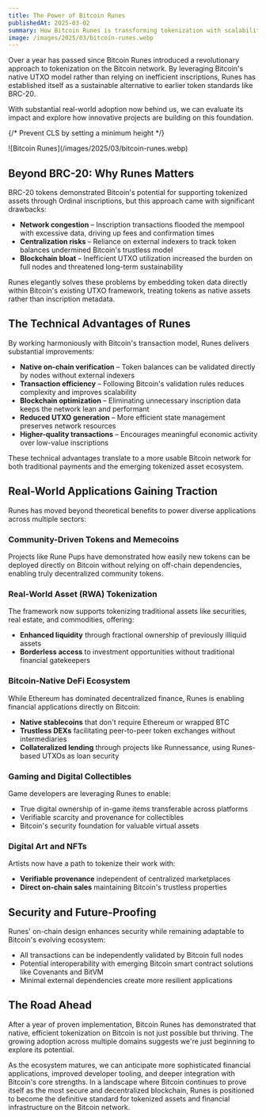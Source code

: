 ```yaml
---
title: The Power of Bitcoin Runes
publishedAt: 2025-03-02
summary: How Bitcoin Runes is transforming tokenization with scalability and real adoption
image: /images/2025/03/bitcoin-runes.webp
---
```


Over a year has passed since Bitcoin Runes introduced a revolutionary approach to tokenization on the Bitcoin network. By leveraging Bitcoin's native UTXO model rather than relying on inefficient inscriptions, Runes has established itself as a sustainable alternative to earlier token standards like BRC-20.

With substantial real-world adoption now behind us, we can evaluate its impact and explore how innovative projects are building on this foundation.

{/* Prevent CLS by setting a minimum height */}
<div style={{ minHeight: '300px' }}>
![Bitcoin Runes](/images/2025/03/bitcoin-runes.webp)
</div>

## Beyond BRC-20: Why Runes Matters

BRC-20 tokens demonstrated Bitcoin's potential for supporting tokenized assets through Ordinal inscriptions, but this approach came with significant drawbacks:

- **Network congestion** – Inscription transactions flooded the mempool with excessive data, driving up fees and confirmation times
- **Centralization risks** – Reliance on external indexers to track token balances undermined Bitcoin's trustless model
- **Blockchain bloat** – Inefficient UTXO utilization increased the burden on full nodes and threatened long-term sustainability

Runes elegantly solves these problems by embedding token data directly within Bitcoin's existing UTXO framework, treating tokens as native assets rather than inscription metadata.

## The Technical Advantages of Runes

By working harmoniously with Bitcoin's transaction model, Runes delivers substantial improvements:

- **Native on-chain verification** – Token balances can be validated directly by nodes without external indexers
- **Transaction efficiency** – Following Bitcoin's validation rules reduces complexity and improves scalability
- **Blockchain optimization** – Eliminating unnecessary inscription data keeps the network lean and performant
- **Reduced UTXO generation** – More efficient state management preserves network resources
- **Higher-quality transactions** – Encourages meaningful economic activity over low-value inscriptions

These technical advantages translate to a more usable Bitcoin network for both traditional payments and the emerging tokenized asset ecosystem.

## Real-World Applications Gaining Traction

Runes has moved beyond theoretical benefits to power diverse applications across multiple sectors:

### Community-Driven Tokens and Memecoins

Projects like Rune Pups have demonstrated how easily new tokens can be deployed directly on Bitcoin without relying on off-chain dependencies, enabling truly decentralized community tokens.

### Real-World Asset (RWA) Tokenization

The framework now supports tokenizing traditional assets like securities, real estate, and commodities, offering:
- **Enhanced liquidity** through fractional ownership of previously illiquid assets
- **Borderless access** to investment opportunities without traditional financial gatekeepers

### Bitcoin-Native DeFi Ecosystem

While Ethereum has dominated decentralized finance, Runes is enabling financial applications directly on Bitcoin:
- **Native stablecoins** that don't require Ethereum or wrapped BTC
- **Trustless DEXs** facilitating peer-to-peer token exchanges without intermediaries
- **Collateralized lending** through projects like Runnessance, using Runes-based UTXOs as loan security

### Gaming and Digital Collectibles

Game developers are leveraging Runes to enable:
- True digital ownership of in-game items transferable across platforms
- Verifiable scarcity and provenance for collectibles
- Bitcoin's security foundation for valuable virtual assets

### Digital Art and NFTs

Artists now have a path to tokenize their work with:
- **Verifiable provenance** independent of centralized marketplaces
- **Direct on-chain sales** maintaining Bitcoin's trustless properties

## Security and Future-Proofing

Runes' on-chain design enhances security while remaining adaptable to Bitcoin's evolving ecosystem:

- All transactions can be independently validated by Bitcoin full nodes
- Potential interoperability with emerging Bitcoin smart contract solutions like Covenants and BitVM
- Minimal external dependencies create more resilient applications

## The Road Ahead

After a year of proven implementation, Bitcoin Runes has demonstrated that native, efficient tokenization on Bitcoin is not just possible but thriving. The growing adoption across multiple domains suggests we're just beginning to explore its potential.

As the ecosystem matures, we can anticipate more sophisticated financial applications, improved developer tooling, and deeper integration with Bitcoin's core strengths. In a landscape where Bitcoin continues to prove itself as the most secure and decentralized blockchain, Runes is positioned to become the definitive standard for tokenized assets and financial infrastructure on the Bitcoin network.  
